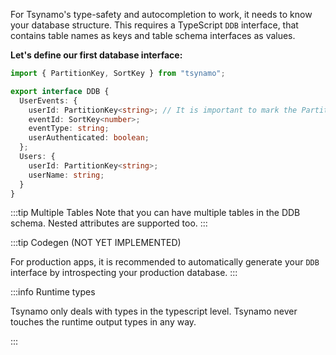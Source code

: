 For Tsynamo's type-safety and autocompletion to work, it needs to know your
database structure. This requires a TypeScript <code>DDB</code>
interface, that contains table names as keys and table schema interfaces as
values.

**Let's define our first database interface:**

```ts title="types.ts"
import { PartitionKey, SortKey } from "tsynamo";

export interface DDB {
  UserEvents: {
    userId: PartitionKey<string>; // It is important to mark the Partition Key as it enables Tsynamo to help you from messing up
    eventId: SortKey<number>;
    eventType: string;
    userAuthenticated: boolean;
  };
  Users: {
    userId: PartitionKey<string>;
    userName: string;
  }
}
```

:::tip Multiple Tables
Note that you can have multiple tables in the DDB schema. Nested attributes are supported too.
:::

:::tip Codegen (NOT YET IMPLEMENTED)

For production apps, it is recommended to automatically generate your <code>DDB</code>
interface by introspecting your production database.
:::

:::info Runtime types

Tsynamo only deals with types in the typescript level. Tsynamo never touches the runtime output types in
any way.

:::